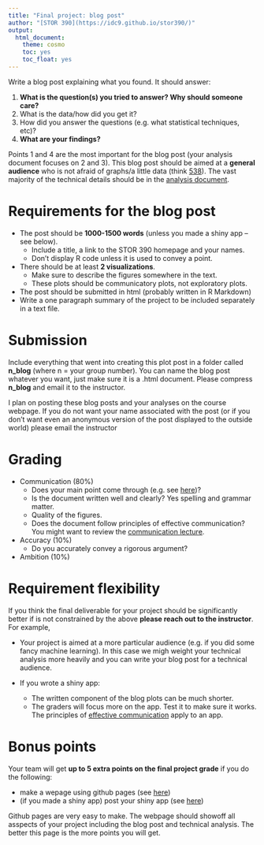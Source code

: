 ```yaml
---
title: "Final project: blog post"
author: "[STOR 390](https://idc9.github.io/stor390/)"
output:
  html_document:
    theme: cosmo
    toc: yes
    toc_float: yes
---
```

Write a blog post explaining what you found. It should answer:

1. **What is the question(s) you tried to answer? Why should someone care?**
2. What is the data/how did you get it?
3. How did you answer the questions (e.g. what statistical techniques, etc)?
4. **What are your findings?**

Points 1 and 4 are the most important for the blog post (your analysis document focuses on 2 and 3). This blog post should be aimed at a **general audience** who is not afraid of graphs/a little data (think [538](https://fivethirtyeight.com/)). The vast majority of the technical details should be in the [analysis document](https://idc9.github.io/stor390/final_project/technical_documents.html).




# **Requirements for the blog post**

- The post should be **1000-1500 words** (unless you made a shiny app -- see below).
    - Include a title, a link to the STOR 390 homepage and your names.
    - Don't display R code unless it is used to convey a point. 
- There should be at least **2 visualizations**.
    - Make sure to describe the figures somewhere in the text.
    - These plots should be communicatory plots, not exploratory plots.
- The post should be submitted in html (probably written in R Markdown)
- Write a one paragraph summary of the project to be included separately in a text file.

# **Submission**

Include everything that went into creating this plot post in a folder called **n_blog** (where n = your group number). You can name the blog post whatever you want, just make sure it is a .html document. Please compress **n_blog** and email it to the instructor.

I plan on posting these blog posts and your analyses on the course webpage. If you do not want your name associated with the post (or if you don't want even an anonymous version of the post displayed to the outside world) please email the instructor

# **Grading**

- Communication (80%)
    - Does your main point come through (e.g. see [here](http://www.storytellingwithdata.com/blog/2017/3/22/so-what))?
    - Is the document written well and clearly? Yes spelling and grammar matter.
    - Quality of the figures.
    - Does the document follow principles of effective communication? You might want to review the [communication lecture](https://idc9.github.io/stor390/notes/communication/communication.html).

- Accuracy (10%)
    - Do you accurately convey a rigorous argument?

- Ambition (10%)


# **Requirement flexibility**

If you think the final deliverable for your project should be significantly better if is not constrained by the above **please reach out to the instructor**. For example,

- Your project is aimed at a more particular audience (e.g. if you did some fancy machine learning). In this case we migh weight your technical analysis more heavily and you can write your blog post for a technical audience.

- If you wrote a shiny app:
    - The written component of the blog plots can be much shorter.
    - The graders will focus more on the app. Test it to make sure it works. The principles of [effective communication](https://idc9.github.io/stor390/notes/communication/communication.html) apply to an app.


# **Bonus points**

Your team will get **up to 5 extra points on the final project grade** if you do the following:

- make a wepage using github pages (see [here](https://pages.github.com/))
- (if you made a shiny app) post your shiny app (see [here](https://www.shinyapps.io/))

Github pages are very easy to make. The webpage should showoff all asspects of your project including the blog post and technical analysis. The better this page is the more points you will get.
